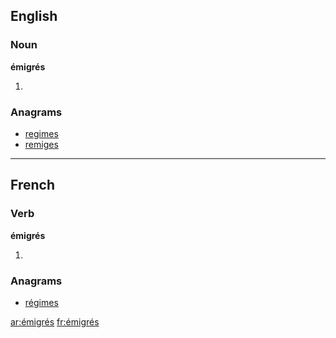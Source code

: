{{also|émigres}}
==English==

===Noun===
'''émigrés'''

# {{plural of|émigré}}

===Anagrams===
* [[regimes#English|regimes]]
* [[remiges#English|remiges]]

----

==French==

===Verb===
'''émigrés''' {{m|p}}

# {{masculine plural past participle of|[[émigrer#French|émigrer]]|lang=fr}}

===Anagrams===
* [[régimes#French|régimes]]

[[ar:émigrés]]
[[fr:émigrés]]
